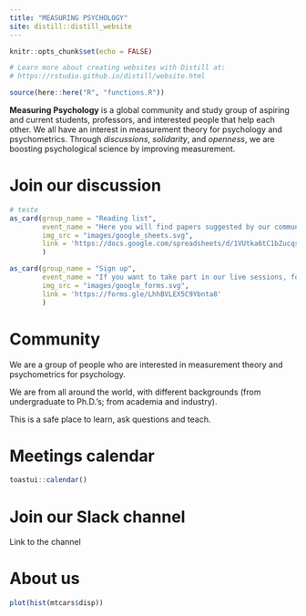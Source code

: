 ```yaml
---
title: "MEASURING PSYCHOLOGY"
site: distill::distill_website
---
```


```r
knitr::opts_chunk$set(echo = FALSE)

# Learn more about creating websites with Distill at:
# https://rstudio.github.io/distill/website.html

```

```r
source(here::here("R", "functions.R"))
```


**Measuring Psychology** is a global community and study group of aspiring and current students, professors, and interested people that help each other. We all have an interest in measurement theory for psychology and psychometrics. Through *discussions*, *solidarity*, and *openness*, we are boosting psychological science by improving measurement.

<div class="headers">
<h1>Join our discussion</h1>
</div>

```r
# teste
as_card(group_name = "Reading list",
        event_name = "Here you will find papers suggested by our community and you may add a suggestion yourself.",
        img_src = "images/google_sheets.svg",
        link = 'https://docs.google.com/spreadsheets/d/1VUtka6tC1bZucqsJ-8pvOM78azqjYyrIS4Dt3tCtrdg/edit#gid=0'
        )
```

```r
as_card(group_name = "Sign up",
        event_name = "If you want to take part in our live sessions, follow this link to fill the interest form.",
        img_src = "images/google_forms.svg",
        link = 'https://forms.gle/LhhBVLEX5C9Ybnta8'
        )
```

<div class="headers">
<h1>Community</h1>
</div>

We are a group of people who are interested in measurement theory and psychometrics for psychology.

We are from all around the world, with different backgrounds (from undergraduate to Ph.D.'s; from academia and industry).

This is a safe place to learn, ask questions and teach.

<div class="headers">
<h1>Meetings calendar</h1>
</div>

```r
toastui::calendar()

```


<div class="headers">
<h1>Join our Slack channel</h1>
</div>

Link to the channel

<div class="headers">
<h1>About us</h1>
</div>

```r
plot(hist(mtcars$disp))
```
